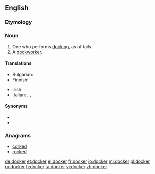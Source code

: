 ==English==

===Etymology===
{{suffix|dock|er}}

===Noun===
{{en-noun}}

# One who performs [[docking]], as of tails.
# A [[dockworker]].

====Translations====
{{trans-top|one who performs docking}}
* Bulgarian: {{t|bg|докер|m}}
* Finnish: {{t+|fi|ahtaaja}}
{{trans-mid}}
* Irish: {{t-|ga|dugaire|m|xs=Irish}}
* Italian: {{t-|it|portuale|m}}, {{t-|it|scaricatore|m}}, {{t-|it|scaricatore di porto|m}}
{{trans-bottom}}

====Synonyms====
* {{l|en|longshoreman}}
* {{l|en|stevedore}}

===Anagrams===
* [[corked#English|corked]]
* [[rocked#English|rocked]]

[[de:docker]]
[[et:docker]]
[[el:docker]]
[[fr:docker]]
[[io:docker]]
[[ml:docker]]
[[pl:docker]]
[[ru:docker]]
[[fi:docker]]
[[ta:docker]]
[[vi:docker]]
[[zh:docker]]